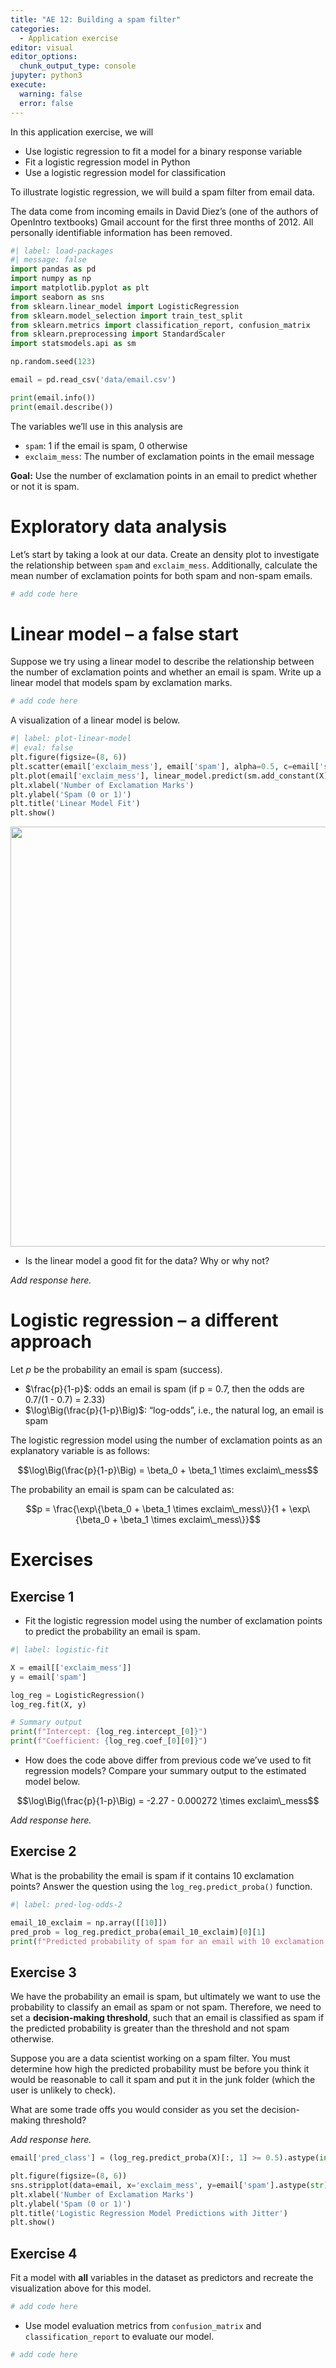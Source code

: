 ```yaml
---
title: "AE 12: Building a spam filter"
categories: 
  - Application exercise
editor: visual
editor_options: 
  chunk_output_type: console
jupyter: python3
execute:
  warning: false
  error: false
---
```


In this application exercise, we will

-   Use logistic regression to fit a model for a binary response variable
-   Fit a logistic regression model in Python
-   Use a logistic regression model for classification

To illustrate logistic regression, we will build a spam filter from email data.

The data come from incoming emails in David Diez's (one of the authors of OpenIntro textbooks) Gmail account for the first three months of 2012.
All personally identifiable information has been removed.

```python
#| label: load-packages
#| message: false
import pandas as pd
import numpy as np
import matplotlib.pyplot as plt
import seaborn as sns
from sklearn.linear_model import LogisticRegression
from sklearn.model_selection import train_test_split
from sklearn.metrics import classification_report, confusion_matrix
from sklearn.preprocessing import StandardScaler
import statsmodels.api as sm

np.random.seed(123)

email = pd.read_csv('data/email.csv')
```

```python
print(email.info())
print(email.describe())
```

The variables we'll use in this analysis are

-   `spam`: 1 if the email is spam, 0 otherwise
-   `exclaim_mess`: The number of exclamation points in the email message

**Goal:** Use the number of exclamation points in an email to predict whether or not it is spam.

# Exploratory data analysis

Let's start by taking a look at our data.
Create an density plot to investigate the relationship between `spam` and `exclaim_mess`.
Additionally, calculate the mean number of exclamation points for both spam and non-spam emails.

```python
# add code here
```

# Linear model -- a false start

Suppose we try using a linear model to describe the relationship between the number of exclamation points and whether an email is spam.
Write up a linear model that models spam by exclamation marks.

```python

# add code here
```

A visualization of a linear model is below.

```python
#| label: plot-linear-model
#| eval: false
plt.figure(figsize=(8, 6))
plt.scatter(email['exclaim_mess'], email['spam'], alpha=0.5, c=email['spam'], cmap='viridis')
plt.plot(email['exclaim_mess'], linear_model.predict(sm.add_constant(X)), color='black')
plt.xlabel('Number of Exclamation Marks')
plt.ylabel('Spam (0 or 1)')
plt.title('Linear Model Fit')
plt.show()
```

![](images/linear-spam.png){fig-align="center" width="672"}

-   Is the linear model a good fit for the data? Why or why not?

*Add response here.*

# Logistic regression -- a different approach

Let $p$ be the probability an email is spam (success).

-   $\frac{p}{1-p}$: odds an email is spam (if p = 0.7, then the odds are 0.7/(1 - 0.7) = 2.33)
-   $\log\Big(\frac{p}{1-p}\Big)$: "log-odds", i.e., the natural log, an email is spam

The logistic regression model using the number of exclamation points as an explanatory variable is as follows:

$$\log\Big(\frac{p}{1-p}\Big) = \beta_0 + \beta_1 \times exclaim\_mess$$

The probability an email is spam can be calculated as:

$$p = \frac{\exp\{\beta_0 + \beta_1 \times exclaim\_mess\}}{1 + \exp\{\beta_0 + \beta_1 \times exclaim\_mess\}}$$

# Exercises

## Exercise 1

-   Fit the logistic regression model using the number of exclamation points to predict the probability an email is spam.

```python
#| label: logistic-fit

X = email[['exclaim_mess']]
y = email['spam']

log_reg = LogisticRegression()
log_reg.fit(X, y)

# Summary output
print(f"Intercept: {log_reg.intercept_[0]}")
print(f"Coefficient: {log_reg.coef_[0][0]}")
```

-   How does the code above differ from previous code we've used to fit regression models? Compare your summary output to the estimated model below.

$$\log\Big(\frac{p}{1-p}\Big) = -2.27 - 0.000272 \times exclaim\_mess$$

*Add response here.*

## Exercise 2

What is the probability the email is spam if it contains 10 exclamation points?
Answer the question using the `log_reg.predict_proba()` function.

```python
#| label: pred-log-odds-2

email_10_exclaim = np.array([[10]])
pred_prob = log_reg.predict_proba(email_10_exclaim)[0][1]
print(f"Predicted probability of spam for an email with 10 exclamation points: {pred_prob}")
```

## Exercise 3

We have the probability an email is spam, but ultimately we want to use the probability to classify an email as spam or not spam.
Therefore, we need to set a **decision-making threshold**, such that an email is classified as spam if the predicted probability is greater than the threshold and not spam otherwise.

Suppose you are a data scientist working on a spam filter.
You must determine how high the predicted probability must be before you think it would be reasonable to call it spam and put it in the junk folder (which the user is unlikely to check).

What are some trade offs you would consider as you set the decision-making threshold?

*Add response here.*

```python
email['pred_class'] = (log_reg.predict_proba(X)[:, 1] >= 0.5).astype(int)

plt.figure(figsize=(8, 6))
sns.stripplot(data=email, x='exclaim_mess', y=email['spam'].astype(str), hue='pred_class', palette='colorblind', jitter=True, alpha=0.5)
plt.xlabel('Number of Exclamation Marks')
plt.ylabel('Spam (0 or 1)')
plt.title('Logistic Regression Model Predictions with Jitter')
plt.show()
```

## Exercise 4

Fit a model with **all** variables in the dataset as predictors and recreate the visualization above for this model.

```python

# add code here
```

-   Use model evaluation metrics from `confusion_matrix` and `classification_report` to evaluate our model.

```python
# add code here
```
